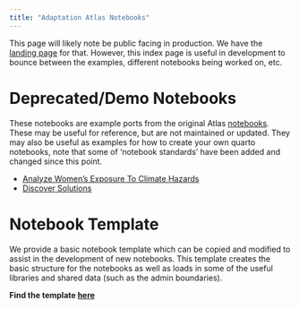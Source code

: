 ```yaml
---
title: "Adaptation Atlas Notebooks"
---
```


This page will likely note be public facing in production. We have the [landing page](https://adaptationatlas.cgiar.org) for that.
However, this index page is useful in development to bounce between the examples, different notebooks being worked on, etc. 

# Deprecated/Demo Notebooks

These notebooks are example ports from the original Atlas [notebooks](https://observablehq.com/@adaptationatlas).
These may be useful for reference, but are not maintained or updated. 
They may also be useful as examples for how to create your own quarto notebooks, note that some of 'notebook standards' have been added and changed since this point.

- [Analyze Women's Exposure To Climate Hazards](/notebooks/deprecated/gender.qmd)
- [Discover Solutions](/notebooks/deprecated/DiscoverSolutions.qmd)

# Notebook Template
We provide a basic notebook template which can be copied and modified to assist in the development of new notebooks.
This template creates the basic structure for the notebooks as well as loads in some of the useful 
libraries and shared data (such as the admin boundaries).

**Find the template [here](/notebooks/nb_template/notebook_template.qmd)**